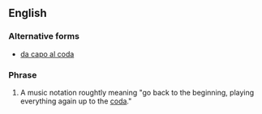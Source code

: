 ==English==

===Alternative forms===
* [[da capo al coda]]

===Phrase===
{{infl|en|Phrasebook|head=[[d.c.]] [[al]] [[coda]]}}

# {{music}} A music notation roughtly meaning "go back to the beginning, playing everything again up to the [[coda]]."
